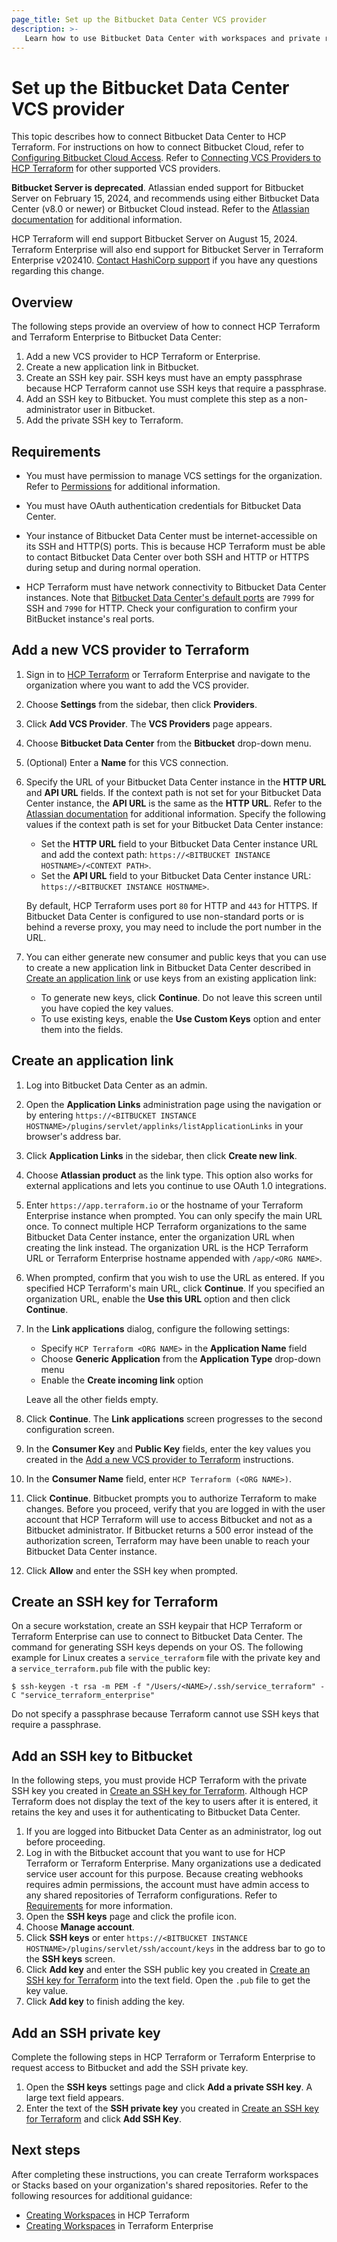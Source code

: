 ```yaml
---
page_title: Set up the Bitbucket Data Center VCS provider
description: >-
   Learn how to use Bitbucket Data Center with workspaces and private registry modules in HCP Terraform.
---
```


# Set up the Bitbucket Data Center VCS provider

This topic describes how to connect Bitbucket Data Center to HCP Terraform. For instructions on how to connect Bitbucket Cloud, refer to [Configuring Bitbucket Cloud Access](/terraform/cloud-docs/vcs/bitbucket-cloud). Refer to [Connecting VCS Providers to HCP Terraform](/terraform/cloud-docs/vcs) for other supported VCS providers.

**Bitbucket Server is deprecated**.  Atlassian ended support for Bitbucket Server on February 15, 2024, and recommends using either Bitbucket Data Center (v8.0 or newer) or Bitbucket Cloud instead. Refer to the [Atlassian documentation](https://bitbucket.org/blog/cloud-migration-benefits) for additional information.

HCP Terraform will end support Bitbucket Server on August 15, 2024. Terraform Enterprise will also end support for Bitbucket Server in Terraform Enterprise v202410. [Contact HashiCorp support](https://support.hashicorp.com/hc/en-us) if you have any questions regarding this change.



## Overview

The following steps provide an overview of how to connect HCP Terraform and Terraform Enterprise to Bitbucket Data Center:

1. Add a new VCS provider to HCP Terraform or Enterprise.
1. Create a new application link in Bitbucket.
1. Create an SSH key pair. SSH keys must have an empty passphrase because HCP Terraform cannot use SSH keys that require a passphrase.
1. Add an SSH key to Bitbucket. You must complete this step as a non-administrator user in Bitbucket.
1. Add the private SSH key to Terraform.

## Requirements

- You must have permission to manage VCS settings for the organization. Refer to [Permissions](/terraform/cloud-docs/users-teams-organizations/permissions) for additional information.

[permissions-citation]:#intentionally-unused---keep-for-maintainers

- You must have OAuth authentication credentials for Bitbucket Data Center.

- Your instance of Bitbucket Data Center must be internet-accessible on its SSH and HTTP(S) ports. This is because HCP Terraform must be able to contact Bitbucket Data Center over both SSH and HTTP or HTTPS during setup and during normal operation.

- HCP Terraform must have network connectivity to Bitbucket Data Center instances. Note that [Bitbucket Data Center's default ports](https://confluence.atlassian.com/bitbucketserverkb/which-ports-does-bitbucket-server-listen-on-and-what-are-they-used-for-806029586.html) are `7999` for SSH and `7990` for HTTP. Check your configuration to confirm your BitBucket instance's real ports.

## Add a new VCS provider to Terraform

1. Sign in to [HCP Terraform](https://app.terraform.io/) or Terraform Enterprise and navigate to the organization where you want to add the VCS provider.

1. Choose **Settings** from the sidebar, then click **Providers**.

1. Click **Add VCS Provider**. The **VCS Providers** page appears.

1. Choose **Bitbucket Data Center** from the **Bitbucket** drop-down menu.

1. (Optional) Enter a **Name** for this VCS connection.

1. Specify the URL of your Bitbucket Data Center instance in the **HTTP URL** and **API URL** fields. If the context path is not set for your Bitbucket Data Center instance, the **API URL** is the same as the **HTTP URL**. Refer to the [Atlassian documentation](https://confluence.atlassian.com/bitbucketserver/moving-bitbucket-server-to-a-different-context-path-776640153.html) for additional information. Specify the following values if the context path is set for your Bitbucket Data Center instance:

   - Set the **HTTP URL** field to your Bitbucket Data Center instance URL and add the context path: `https://<BITBUCKET INSTANCE HOSTNAME>/<CONTEXT PATH>`.
   - Set the **API URL** field to your Bitbucket Data Center instance URL: `https://<BITBUCKET INSTANCE HOSTNAME>`.

   By default, HCP Terraform uses port `80` for HTTP and `443` for HTTPS. If Bitbucket Data Center is configured to use non-standard ports or is behind a reverse proxy, you may need to include the port number in the URL.

1. You can either generate new consumer and public keys that you can use to create a new application link in Bitbucket Data Center described in [Create an application link](#create-an-application-link) or use keys from an existing application link:
   - To generate new keys, click **Continue**. Do not leave this screen until you have copied the key values.
   - To use existing keys, enable the **Use Custom Keys** option and enter them into the fields.

## Create an application link

1. Log into Bitbucket Data Center as an admin.
1. Open the **Application Links** administration page using the navigation or by entering `https://<BITBUCKET INSTANCE HOSTNAME>/plugins/servlet/applinks/listApplicationLinks` in your browser's address bar.

1. Click **Application Links** in the sidebar, then click **Create new link**.
1. Choose **Atlassian product** as the link type. This option also works for external applications and lets you continue to use OAuth 1.0 integrations.
1. Enter `https://app.terraform.io` or the hostname of your Terraform Enterprise instance when prompted. You can only specify the main URL once. To connect multiple HCP Terraform organizations to the same Bitbucket Data Center instance, enter the organization URL when creating the link instead. The organization URL is the HCP Terraform URL or Terraform Enterprise hostname appended with `/app/<ORG NAME>`.
1. When prompted, confirm that you wish to use the URL as entered. If you specified HCP Terraform's main URL, click **Continue**.  If you specified an organization URL, enable the **Use this URL** option and then click **Continue**.

1. In the **Link applications** dialog, configure the following settings:
   - Specify `HCP Terraform <ORG NAME>` in the **Application Name** field
   - Choose **Generic Application** from the **Application Type** drop-down menu
   - Enable the **Create incoming link** option

   Leave all the other fields empty.
1. Click **Continue**. The **Link applications** screen progresses to the second configuration screen.
1. In the **Consumer Key** and **Public Key** fields, enter the key values you created in the [Add a new VCS provider to Terraform](#add-a-new-vcs-provider-to-terraform) instructions.
1. In the **Consumer Name** field, enter `HCP Terraform (<ORG NAME>)`.
1. Click **Continue**. Bitbucket prompts you to authorize Terraform to make changes. Before you proceed, verify that you are logged in with the user account that HCP Terraform will use to access Bitbucket and not as a Bitbucket administrator. If Bitbucket returns a 500 error instead of the authorization screen, Terraform may have been unable to reach your Bitbucket Data Center instance.
1. Click **Allow**  and enter the SSH key when prompted.

## Create an SSH key for Terraform

On a secure workstation, create an SSH keypair that HCP Terraform or Terraform Enterprise can use to connect to Bitbucket Data Center. The command for generating SSH keys depends on your OS. The following example for Linux creates a `service_terraform` file with the private key and a `service_terraform.pub` file with the public key:

 ```shell-session
 $ ssh-keygen -t rsa -m PEM -f "/Users/<NAME>/.ssh/service_terraform" -C "service_terraform_enterprise"
 ```

Do not specify a passphrase because Terraform cannot use SSH keys that require a passphrase.


## Add an SSH key to Bitbucket

In the following steps, you must provide HCP Terraform with the private SSH key you created in [Create an SSH key for Terraform](#create-an-ssh-key-for-terraform). Although HCP Terraform does not display the text of the key to users after it is entered, it retains the key and uses it for authenticating to Bitbucket Data Center.

1. If you are logged into Bitbucket Data Center as an administrator, log out before proceeding.
1. Log in with the Bitbucket account that you want to use for HCP Terraform or Terraform Enterprise. Many organizations use a dedicated service user account for this purpose. Because creating webhooks requires admin permissions, the account must have admin access to any shared repositories of Terraform configurations. Refer to [Requirements](#requirements) for more information.
1. Open the **SSH keys** page and click the profile icon.
1. Choose **Manage account**.
1. Click **SSH keys** or enter `https://<BITBUCKET INSTANCE HOSTNAME>/plugins/servlet/ssh/account/keys` in the address bar to go to the **SSH keys** screen.
1. Click **Add key** and enter the SSH public key you created in [Create an SSH key for Terraform](#create-an-ssh-key-for-terraform) into the text field. Open the `.pub` file to get the key value.
1. Click **Add key** to finish adding the key.

## Add an SSH private key

Complete the following steps in HCP Terraform or Terraform Enterprise to request access to Bitbucket and add the SSH private key.

1. Open the **SSH keys** settings page and click **Add a private SSH key**. A large text field appears.
1. Enter the text of the **SSH private key** you created in [Create an SSH key for Terraform](#create-an-ssh-key-for-terraform) and click **Add SSH Key**.

## Next steps

After completing these instructions, you can create Terraform workspaces<!-- BEGIN: TFC:only name:stacks-tfe --> or Stacks<!-- END: TFC:only name:stacks-tfe --> based on your organization's shared repositories. Refer to the following resources for additional guidance:

- [Creating Workspaces](/terraform/cloud-docs/workspaces/create) in HCP Terraform
- [Creating Workspaces](/terraform/enterprise/workspaces/create) in Terraform Enterprise

